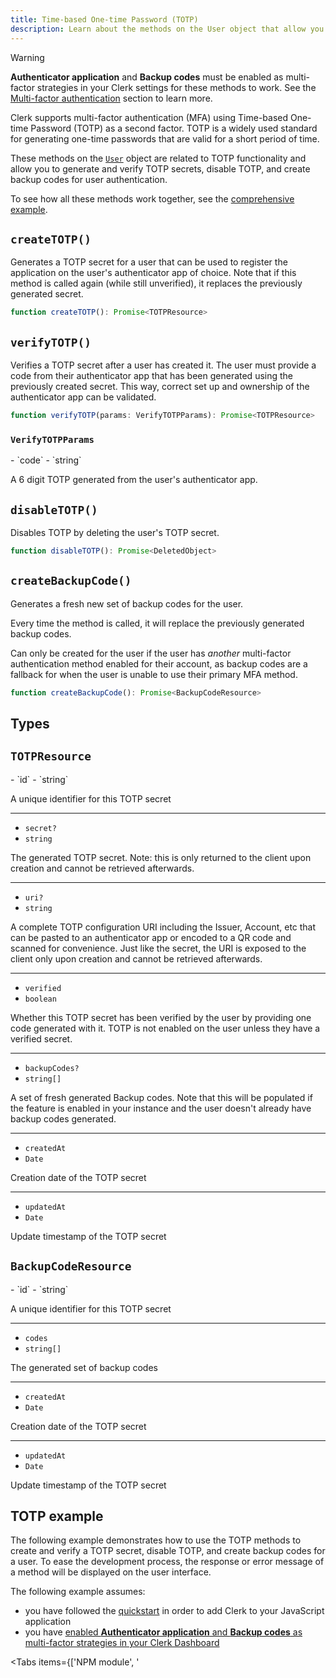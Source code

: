 ```yaml
---
title: Time-based One-time Password (TOTP)
description: Learn about the methods on the User object that allow you to generate and verify TOTP secrets, disable TOTP, and manage backup codes for user authentication.
---
```


> [!WARNING]
> **Authenticator application** and **Backup codes** must be enabled as multi-factor strategies in your Clerk settings for these methods to work. See the [Multi-factor authentication](/docs/authentication/configuration/sign-up-sign-in-options#set-up-multi-factor-authentication) section to learn more.

Clerk supports multi-factor authentication (MFA) using Time-based One-time Password (TOTP) as a second factor. TOTP is a widely used standard for generating one-time passwords that are valid for a short period of time.

These methods on the [`User`](/docs/references/javascript/user/user) object are related to TOTP functionality and allow you to generate and verify TOTP secrets, disable TOTP, and create backup codes for user authentication.

To see how all these methods work together, see the [comprehensive example](#totp-example).

## `createTOTP()`

Generates a TOTP secret for a user that can be used to register the application on the user's authenticator app of choice. Note that if this method is called again (while still unverified), it replaces the previously generated secret.

```typescript
function createTOTP(): Promise<TOTPResource>
```

## `verifyTOTP()`

Verifies a TOTP secret after a user has created it. The user must provide a code from their authenticator app that has been generated using the previously created secret. This way, correct set up and ownership of the authenticator app can be validated.

```typescript
function verifyTOTP(params: VerifyTOTPParams): Promise<TOTPResource>
```

### `VerifyTOTPParams`

<Properties>
  - `code`
  - `string`

  A 6 digit TOTP generated from the user's authenticator app.
</Properties>

## `disableTOTP()`

Disables TOTP by deleting the user's TOTP secret.

```typescript
function disableTOTP(): Promise<DeletedObject>
```

## `createBackupCode()`

Generates a fresh new set of backup codes for the user.

Every time the method is called, it will replace the previously generated backup codes.

Can only be created for the user if the user has _another_ multi-factor authentication method enabled for their account, as backup codes are a fallback for when the user is unable to use their primary MFA method.

```typescript
function createBackupCode(): Promise<BackupCodeResource>
```

## Types

## `TOTPResource`

<Properties>
  - `id`
  - `string`

  A unique identifier for this TOTP secret

  ---

  - `secret?`
  - `string`

  The generated TOTP secret. Note: this is only returned to the client upon creation and cannot be retrieved afterwards.

  ---

  - `uri?`
  - `string`

  A complete TOTP configuration URI including the Issuer, Account, etc that can be pasted to an authenticator app or encoded to a QR code and scanned for convenience. Just like the secret, the URI is exposed to the client only upon creation and cannot be retrieved afterwards.

  ---

  - `verified`
  - `boolean`

  Whether this TOTP secret has been verified by the user by providing one code generated with it. TOTP is not enabled on the user unless they have a verified secret.

  ---

  - `backupCodes?`
  - `string[]`

  A set of fresh generated Backup codes. Note that this will be populated if the feature is enabled in your instance and the user doesn't already have backup codes generated.

  ---

  - `createdAt`
  - `Date`

  Creation date of the TOTP secret

  ---

  - `updatedAt`
  - `Date`

  Update timestamp of the TOTP secret
</Properties>

## `BackupCodeResource`

<Properties>
  - `id`
  - `string`

  A unique identifier for this TOTP secret

  ---

  - `codes`
  - `string[]`

  The generated set of backup codes

  ---

  - `createdAt`
  - `Date`

  Creation date of the TOTP secret

  ---

  - `updatedAt`
  - `Date`

  Update timestamp of the TOTP secret
</Properties>

## TOTP example

The following example demonstrates how to use the TOTP methods to create and verify a TOTP secret, disable TOTP, and create backup codes for a user. To ease the development process, the response or error message of a method will be displayed on the user interface.

The following example assumes:

- you have followed the [quickstart](/docs/quickstarts/javascript) in order to add Clerk to your JavaScript application
- you have [enabled **Authenticator application** and **Backup codes** as multi-factor strategies in your Clerk Dashboard](/docs/authentication/configuration/sign-up-sign-in-options#authentication-strategies)

<Tabs items={['NPM module', '<script>']}>
  <Tab>
    Use the following tabs to view the code necessary for each file.

    <CodeBlockTabs options={["index.html", "main.js"]}>
      ```html {{ filename: 'index.html' }}
      <!doctype html>
      <html lang="en">
        <head>
          <meta charset="UTF-8" />
          <link rel="icon" type="image/svg+xml" href="/vite.svg" />
          <meta name="viewport" content="width=device-width, initial-scale=1.0" />
          <title>Clerk + JavaScript App</title>
        </head>
        <body>
          <div id="app"></div>

          <p id="error-container" hidden>
            Error:
            <span id="error-message"></span>
          </p>

          <button id="create-totp">Create TOTP</button>
          <button id="disable-totp">Disable TOTP</button>
          <button id="create-backup-codes">Create Backup Codes</button>

          <div id="totp-container" hidden>
            <p id="enter-totp-secret">
              Enter the TOTP secret into your authenticator app:
              <span id="totp-secret"></span>
            </p>

            <label for="totp-code"> Enter the code from your authenticator app </label>
            <input id="totp-code" type="text" />
            <button id="verify-totp">Verify TOTP</button>
          </div>

          <h2>Response:</h2>
          <pre id="response"></pre>

          <script type="module" src="/main.js"></script>
        </body>
      </html>
      ```

      ```js {{ filename: 'main.js' }}
      import { Clerk } from '@clerk/clerk-js'

      // Initialize Clerk with your Clerk publishable key
      const clerk = new Clerk('{{pub_key}}')
      await clerk.load()

      if (clerk.user) {
        // Create and verify TOTP
        document.getElementById('create-totp').addEventListener('click', async () => {
          clerk.user
            .createTOTP()
            .then((res) => {
              // Show the TOTP container with the secret and verify button
              document.getElementById('totp-container').removeAttribute('hidden')

              // Display the secret to the user
              document.getElementById('totp-secret').innerHTML = res.secret

              // Add event listener to verify TOTP button
              document.getElementById('verify-totp').addEventListener('click', async () => {
                const code = document.getElementById('totp-code').value
                clerk.user
                  .verifyTOTP({ code })
                  .then((res) => {
                    document.getElementById('response').innerHTML = JSON.stringify(res)
                  })
                  .catch((error) => {
                    document.getElementById('error-container').removeAttribute('hidden')
                    document.getElementById('error-message').innerHTML = error.errors[0].longMessage
                    console.log('An error occurred:', error.errors)
                  })
              })
            })
            .catch((error) => {
              document.getElementById('error-container').removeAttribute('hidden')
              document.getElementById('error-message').innerHTML = error.errors[0].longMessage
              console.log('An error occurred:', error.errors)
            })
        })

        // Disable TOTP
        document.getElementById('disable-totp').addEventListener('click', async () => {
          clerk.user
            .disableTOTP()
            .then((res) => {
              document.getElementById('response').innerHTML = JSON.stringify(res)
            })
            .catch((error) => {
              document.getElementById('error-container').removeAttribute('hidden')
              document.getElementById('error-message').innerHTML = error.errors[0].longMessage
              console.log('An error occurred:', error.errors)
            })
        })

        // Create backup codes
        document.getElementById('create-backup-codes').addEventListener('click', async () => {
          clerk.user
            .createBackupCode()
            .then((res) => {
              document.getElementById('response').innerHTML = JSON.stringify(res)
            })
            .catch((error) => {
              document.getElementById('error-container').removeAttribute('hidden')
              document.getElementById('error-message').innerHTML = error.errors[0].longMessage
              console.log('An error occurred:', error.errors)
            })
        })
      } else {
        document.getElementById('app').innerHTML = `
          <div id="sign-in"></div>
        `

        const signInDiv = document.getElementById('sign-in')

        clerk.mountSignIn(signInDiv)
      }
      ```
    </CodeBlockTabs>
  </Tab>

  <Tab>
    ```html {{ filename: 'index.html' }}
    <div id="app"></div>

    <p id="error-container" hidden>
      Error:
      <span id="error-message"></span>
    </p>

    <button id="create-totp">Create TOTP</button>
    <button id="disable-totp">Disable TOTP</button>
    <button id="create-backup-codes">Create Backup Codes</button>

    <div id="totp-container" hidden>
      <p id="enter-totp-secret">
        Enter the TOTP secret into your authenticator app:
        <span id="totp-secret"></span>
      </p>

      <label for="totp-code"> Enter the code from your authenticator app </label>
      <input id="totp-code" type="text" />
      <button id="verify-totp">Verify TOTP</button>
    </div>

    <h2>Response:</h2>
    <pre id="response"></pre>

    <!-- Initialize Clerk with your
      Clerk Publishable key and Frontend API URL -->
    <script
      async
      crossorigin="anonymous"
      data-clerk-publishable-key="{{pub_key}}"
      src="https://{{fapi_url}}/npm/@clerk/clerk-js@latest/dist/clerk.browser.js"
      type="text/javascript"
    ></script>

    <script>
      window.addEventListener('load', async function () {
        await Clerk.load()
        if (Clerk.user) {
          // Create and verify TOTP
          document.getElementById('create-totp').addEventListener('click', async () => {
            Clerk.user
              .createTOTP()
              .then((res) => {
                // Show the TOTP container with the secret and verify button
                document.getElementById('totp-container').removeAttribute('hidden')

                // Display the secret to the user
                document.getElementById('totp-secret').innerHTML = res.secret

                // Add event listener to verify TOTP button
                document.getElementById('verify-totp').addEventListener('click', async () => {
                  const code = document.getElementById('totp-code').value
                  Clerk.user
                    .verifyTOTP({ code })
                    .then((res) => {
                      document.getElementById('response').innerHTML = JSON.stringify(res)
                    })
                    .catch((error) => {
                      document.getElementById('error-container').removeAttribute('hidden')
                      document.getElementById('error-message').innerHTML = error.errors[0].longMessage
                      console.log('An error occurred:', error.errors)
                    })
                })
              })
              .catch((error) => {
                document.getElementById('error-container').removeAttribute('hidden')
                document.getElementById('error-message').innerHTML = error.errors[0].longMessage
                console.log('An error occurred:', error.errors)
              })
          })

          // Disable TOTP
          document.getElementById('disable-totp').addEventListener('click', async () => {
            Clerk.user
              .disableTOTP()
              .then((res) => {
                document.getElementById('response').innerHTML = JSON.stringify(res)
              })
              .catch((error) => {
                document.getElementById('error-container').removeAttribute('hidden')
                document.getElementById('error-message').innerHTML = error.errors[0].longMessage
                console.log('An error occurred:', error.errors)
              })
          })

          // Create backup codes
          document.getElementById('create-backup-codes').addEventListener('click', async () => {
            Clerk.user
              .createBackupCode()
              .then((res) => {
                document.getElementById('response').innerHTML = JSON.stringify(res)
              })
              .catch((error) => {
                document.getElementById('error-container').removeAttribute('hidden')
                document.getElementById('error-message').innerHTML = error.errors[0].longMessage
                console.log('An error occurred:', error.errors)
              })
          })
        } else {
          document.getElementById('app').innerHTML = `
                <div id="sign-in"></div>
              `

          const signInDiv = document.getElementById('sign-in')

          Clerk.mountSignIn(signInDiv)
        }
      })
    </script>
    ```
  </Tab>
</Tabs>
